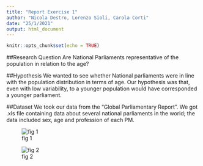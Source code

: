 ```yaml
---
title: "Report Exercise 1"
author: "Nicola Destro, Lorenzo Sioli, Carola Corti"
date: "25/1/2021"
output: html_document
---
```


```r
knitr::opts_chunk$set(echo = TRUE)

```

##Research Question
Are National Parliaments representative of the population in relation to the age?

##Hypothesis
We wanted to see whether National parliaments were in line with the population distribution in terms of age.
Our hypothesis was that, even with low variability, to a younger population would have corresponded a younger parliament.

##Dataset
We took our data from the "Global Parliamentary Report".
We got .xls file containing data about several national parliaments in the world; the data included sex, age and profession of each PM.



![fig 1](/Users/nicol/OneDrive/Desktop/UNIMI/Data_Access_and_Regulation/DAAR_exs/Class_ex_one/Figs/Graph_1.png)


![fig 2](/Users/nicol/OneDrive/Desktop/UNIMI/Data_Access_and_Regulation/DAAR_exs/Class_ex_one/Figs/Graph_2.png)

